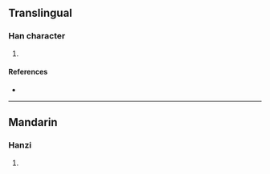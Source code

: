 {{character info/new}}
==Translingual==

===Han character===
{{Han char|rn=94|rad=犬|as=08|sn=11|four=|canj=LYIK|ids=⿱非犬}}

# {{defn|Han|sort=犬08}}

====References====
* {{Han ref|kx=0712.100|dkj=20457|dj=1124.130|hdz=21351.030|uh=7306|ud=29446}}

----

==Mandarin==

===Hanzi===
{{cmn-hanzi|pin=[[fēi]] ([[fei1]])|wg=fei<sup>1</sup>}}

# {{defn|lang=cmn|sort=犬08}}